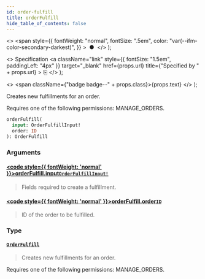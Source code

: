 ```yaml
---
id: order-fulfill
title: orderFulfill
hide_table_of_contents: false
---
```


  <>
    <span
      style={{
        fontWeight: "normal",
        fontSize: ".5em",
        color: "var(--ifm-color-secondary-darkest)",
      }}
    >
      &nbsp;●&nbsp;
    </span>
  </>
);

  <>
    Specification
    <a
      className="link"
      style={{ fontSize: "1.5em", paddingLeft: "4px" }}
      target="\_blank"
      href={props.url}
      title={"Specified by " + props.url}
    >
      ⎘
    </a>
  </>
);

  <>
    <span className={"badge badge--" + props.class}>{props.text}</span>
  </>
);

Creates new fulfillments for an order.

Requires one of the following permissions: MANAGE_ORDERS.

```graphql
orderFulfill(
  input: OrderFulfillInput!
  order: ID
): OrderFulfill
```

### Arguments

#### [<code style={{ fontWeight: 'normal' }}>orderFulfill.<b>input</b></code>](#)<Bullet />[`OrderFulfillInput!`](../../../storefront/orders/inputs/order-fulfill-input) <Badge class="secondary" text="non-null"/> <Badge class="secondary" text="input"/>

> Fields required to create a fulfillment.

#### [<code style={{ fontWeight: 'normal' }}>orderFulfill.<b>order</b></code>](#)<Bullet />[`ID`](../../../storefront/miscellaneous/scalars/id) <Badge class="secondary" text="scalar"/>

> ID of the order to be fulfilled.

### Type

#### [`OrderFulfill`](../../../storefront/orders/objects/order-fulfill) <Badge class="secondary" text="object"/>

> Creates new fulfillments for an order.

Requires one of the following permissions: MANAGE_ORDERS.

>
